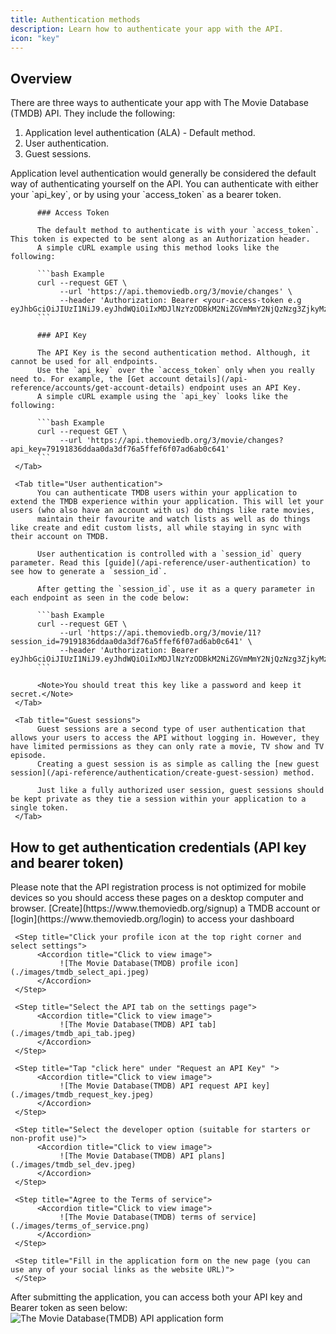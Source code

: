 ```yaml
---
title: Authentication methods
description: Learn how to authenticate your app with the API.
icon: "key"
---
```


## Overview

There are three ways to authenticate your app with The Movie Database (TMDB) API. They include the following:

1. Application level authentication (ALA) - Default method.
2. User authentication.
3. Guest sessions.


<Tabs>
     <Tab title="ALA">
          Application level authentication would generally be considered the default way of authenticating yourself on the API. 
          You can authenticate with either your `api_key`, or by using your `access_token` as a bearer token. 

          ### Access Token

          The default method to authenticate is with your `access_token`. This token is expected to be sent along as an Authorization header. 
          A simple cURL example using this method looks like the following:

          ```bash Example
          curl --request GET \
               --url 'https://api.themoviedb.org/3/movie/changes' \
               --header 'Authorization: Bearer <your-access-token e.g eyJhbGciOiJIUzI1NiJ9.eyJhdWQiOiIxMDJlNzYzODBkM2NiZGVmMmY2NjQzNzg3ZjkyMzZmYiIsIm5iZiI6MTczMzE3MDMzNi4yNDYsInN1YiI6IjY3NGUxNGEwMGU4M2U0YmUyNTJjZWQyZiIsInNjb3BlcyI6WyJhcGlfcmVhZCJdLCJ2ZXJzaW9uIjoxfQ.ZT61q1NoOlzVMBVMZJQ2sSZZQ7P7KZmtr8Vw19C0Ies>'
          ```

          ### API Key

          The API Key is the second authentication method. Although, it cannot be used for all endpoints. 
          Use the `api_key` over the `access_token` only when you really need to. For example, the [Get account details](/api-reference/accounts/get-account-details) endpoint uses an API Key. 
          A simple cURL example using the `api_key` looks like the following:

          ```bash Example
          curl --request GET \
               --url 'https://api.themoviedb.org/3/movie/changes?api_key=79191836ddaa0da3df76a5ffef6f07ad6ab0c641' 
          ```
     </Tab>

     <Tab title="User authentication">
          You can authenticate TMDB users within your application to extend the TMDB experience within your application. This will let your users (who also have an account with us) do things like rate movies, 
          maintain their favourite and watch lists as well as do things like create and edit custom lists, all while staying in sync with their account on TMDB. 

          User authentication is controlled with a `session_id` query parameter. Read this [guide](/api-reference/user-authentication) to see how to generate a `session_id`.

          After getting the `session_id`, use it as a query parameter in each endpoint as seen in the code below:

          ```bash Example
          curl --request GET \
               --url 'https://api.themoviedb.org/3/movie/11?session_id=79191836ddaa0da3df76a5ffef6f07ad6ab0c641' \
               --header 'Authorization: Bearer eyJhbGciOiJIUzI1NiJ9.eyJhdWQiOiIxMDJlNzYzODBkM2NiZGVmMmY2NjQzNzg3ZjkyMzZmYiIsIm5iZiI6MTczMzE3MDMzNi4yNDYsInN1YiI6IjY3NGUxNGEwMGU4M2U0YmUyNTJjZWQyZiIsInNjb3BlcyI6WyJhcGlfcmVhZCJdLCJ2ZXJzaW9uIjoxfQ.ZT61q1NoOlzVMBVMZJQ2sSZZQ7P7KZmtr8Vw19C0Ies'
          ```

          <Note>You should treat this key like a password and keep it secret.</Note>
     </Tab>

     <Tab title="Guest sessions">
          Guest sessions are a second type of user authentication that allows your users to access the API without logging in. However, they have limited permissions as they can only rate a movie, TV show and TV episode. 
          Creating a guest session is as simple as calling the [new guest session](/api-reference/authentication/create-guest-session) method.

          Just like a fully authorized user session, guest sessions should be kept private as they tie a session within your application to a single token. 
     </Tab>
</Tabs>


## How to get authentication credentials (API key and bearer token)

<Note>
Please note that the API registration process is not optimized for mobile devices so you should access these pages on a desktop computer and browser.
</Note>

<Steps>
     <Step title="Login to your TMDB dashboard">
          [Create](https://www.themoviedb.org/signup) a TMDB account or [login](https://www.themoviedb.org/login) to access your dashboard
     </Step>

     <Step title="Click your profile icon at the top right corner and select settings">
          <Accordion title="Click to view image">
               ![The Movie Database(TMDB) profile icon](./images/tmdb_select_api.jpeg)
          </Accordion>
     </Step>

     <Step title="Select the API tab on the settings page">
          <Accordion title="Click to view image">
               ![The Movie Database(TMDB) API tab](./images/tmdb_api_tab.jpeg)
          </Accordion>
     </Step>

     <Step title="Tap "click here" under "Request an API Key" ">
          <Accordion title="Click to view image">
               ![The Movie Database(TMDB) API request API key](./images/tmdb_request_key.jpeg)
          </Accordion>
     </Step>

     <Step title="Select the developer option (suitable for starters or non-profit use)">
          <Accordion title="Click to view image">
               ![The Movie Database(TMDB) API plans](./images/tmdb_sel_dev.jpeg)
          </Accordion>
     </Step>

     <Step title="Agree to the Terms of service">
          <Accordion title="Click to view image">
               ![The Movie Database(TMDB) terms of service](./images/terms_of_service.png)
          </Accordion>
     </Step>

     <Step title="Fill in the application form on the new page (you can use any of your social links as the website URL)">
     </Step>
</Steps>



After submitting the application, you can access both your API key and Bearer token as seen below:
<Accordion title="Click to view image">
     ![The Movie Database(TMDB) API application form](./images/tmdb_final.jpeg)
</Accordion>